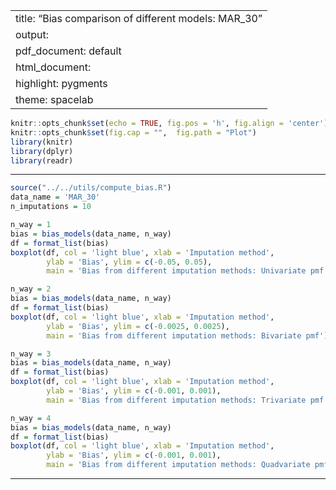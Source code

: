 
---
title: "Bias comparison of different models: MAR_30"
output:
  pdf_document: default
  html_document:
    highlight: pygments
    theme: spacelab
---

```r
knitr::opts_chunk$set(echo = TRUE, fig.pos = 'h', fig.align = 'center')
knitr::opts_chunk$set(fig.cap = "",  fig.path = "Plot")
library(knitr)
library(dplyr)
library(readr)
```

* * *

```r
source("../../utils/compute_bias.R")
data_name = 'MAR_30'
n_imputations = 10
```

```r
n_way = 1
bias = bias_models(data_name, n_way)
df = format_list(bias)
boxplot(df, col = 'light blue', xlab = 'Imputation method', 
        ylab = 'Bias', ylim = c(-0.05, 0.05),
        main = 'Bias from different imputation methods: Univariate pmf')
```

```r
n_way = 2
bias = bias_models(data_name, n_way)
df = format_list(bias)
boxplot(df, col = 'light blue', xlab = 'Imputation method', 
        ylab = 'Bias', ylim = c(-0.0025, 0.0025),
        main = 'Bias from different imputation methods: Bivariate pmf')
```

```r
n_way = 3
bias = bias_models(data_name, n_way)
df = format_list(bias)
boxplot(df, col = 'light blue', xlab = 'Imputation method', 
        ylab = 'Bias', ylim = c(-0.001, 0.001),
        main = 'Bias from different imputation methods: Trivariate pmf')
```

```r
n_way = 4
bias = bias_models(data_name, n_way)
df = format_list(bias)
boxplot(df, col = 'light blue', xlab = 'Imputation method', 
        ylab = 'Bias', ylim = c(-0.001, 0.001),
        main = 'Bias from different imputation methods: Quadvariate pmf')
```
* * *



